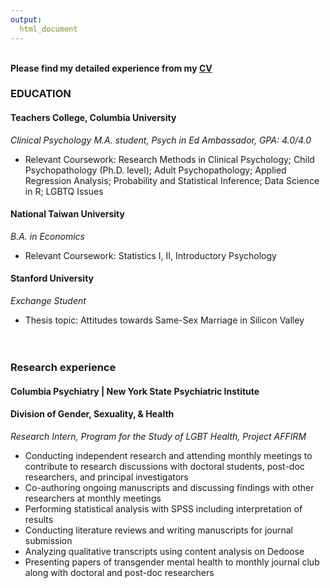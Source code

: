 ```yaml
---
output: 
  html_document
---
```

<br/>
__Please find my detailed experience from my [CV](https://drive.google.com/open?id=1TdwDFqwtJ6e2yHveuoGrH_REyNSIKnBd)__
<br/>

### EDUCATION

#### Teachers College, Columbia University

_Clinical Psychology M.A. student, Psych in Ed Ambassador, GPA: 4.0/4.0_

- Relevant Coursework: Research Methods in Clinical Psychology; Child Psychopathology (Ph.D. level); Adult Psychopathology; Applied Regression Analysis; Probability and Statistical Inference; Data Science in R; LGBTQ Issues

#### National Taiwan University

_B.A. in Economics_

- Relevant Coursework: Statistics I, II, Introductory Psychology

#### Stanford University

_Exchange Student_

- Thesis topic: Attitudes towards Same-Sex Marriage in Silicon Valley	
<br/>
<br/>

### Research experience

#### Columbia Psychiatry | New York State Psychiatric Institute
#### Division of Gender, Sexuality, & Health

_Research Intern, Program for the Study of LGBT Health, Project AFFIRM_

- Conducting independent research and attending monthly meetings to contribute to research discussions with doctoral students, post-doc researchers, and principal investigators
- Co-authoring ongoing manuscripts and discussing findings with other researchers at monthly meetings
- Performing statistical analysis with SPSS including interpretation of results
- Conducting literature reviews and writing manuscripts for journal submission
- Analyzing qualitative transcripts using content analysis on Dedoose
- Presenting papers of transgender mental health to monthly journal club along with doctoral and post-doc researchers
